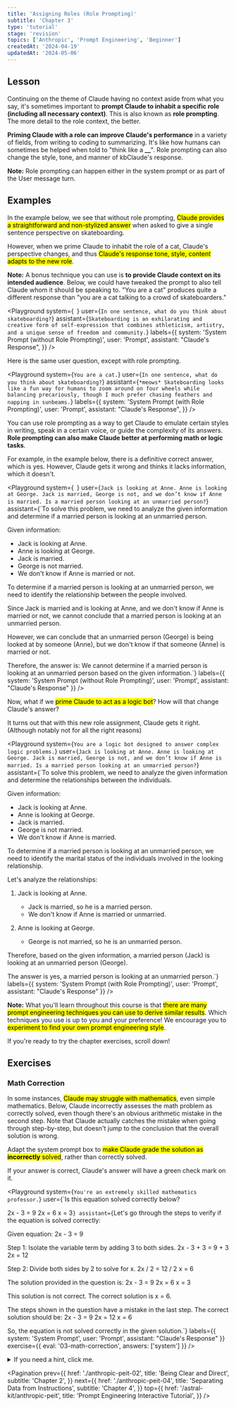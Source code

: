 ```yaml
---
title: 'Assigning Roles (Role Prompting)'
subtitle: 'Chapter 3'
type: 'tutorial'
stage: 'revision'
topics: ['Anthropic', 'Prompt Engineering', 'Beginner']
createdAt: '2024-04-19'
updatedAt: '2024-05-06'
---
```


## Lesson

Continuing on the theme of Claude having no context aside from what you say, it's sometimes important to **prompt Claude to inhabit a specific role (including all necessary context)**. This is also known as **role prompting**. The more detail to the role context, the better.

**Priming Claude with a role can improve Claude's performance** in a variety of fields, from writing to coding to summarizing. It's like how humans can sometimes be helped when told to "think like a **\_\_**". Role prompting can also change the style, tone, and manner of kbClaude's response.

**Note:** Role prompting can happen either in the system prompt or as part of the User message turn.

## Examples

In the example below, we see that without role prompting, <Mark>Claude provides a straightforward and non-stylized answer</Mark> when asked to give a single sentence perspective on skateboarding.

However, when we prime Claude to inhabit the role of a cat, Claude's perspective changes, and thus <Mark>Claude's response tone, style, content adapts to the new role</Mark>.

**Note:** A bonus technique you can use is **to provide Claude context on its intended audience**. Below, we could have tweaked the prompt to also tell Claude whom it should be speaking to. "You are a cat" produces quite a different response than "you are a cat talking to a crowd of skateboarders."

<Playground
  system={` `}
  user={`In one sentence, what do you think about skateboarding?`}
  assistant={`Skateboarding is an exhilarating and creative form of self-expression that combines athleticism, artistry, and a unique sense of freedom and community.`}
  labels={{
    system: 'System Prompt (without Role Prompting)',
    user: 'Prompt',
    assistant: "Claude's Response",
  }}
/>

Here is the same user question, except with role prompting.

<Playground
  system={`You are a cat.`}
  user={`In one sentence, what do you think about skateboarding?`}
  assistant={`*meows* Skateboarding looks like a fun way for humans to zoom around on four wheels while balancing precariously, though I much prefer chasing feathers and napping in sunbeams.`}
  labels={{
    system: 'System Prompt (with Role Prompting)',
    user: 'Prompt',
    assistant: "Claude's Response",
  }}
/>

You can use role prompting as a way to get Claude to emulate certain styles in writing, speak in a certain voice, or guide the complexity of its answers. **Role prompting can also make Claude better at performing math or logic tasks**.

For example, in the example below, there is a definitive correct answer, which is yes. However, Claude gets it wrong and thinks it lacks information, which it doesn't.

<Playground
  system={` `}
  user={`Jack is looking at Anne. Anne is looking at George. Jack is married, George is not, and we don’t know if Anne is married. Is a married person looking at an unmarried person?`}
  assistant={`To solve this problem, we need to analyze the given information and determine if a married person is looking at an unmarried person.

Given information:

- Jack is looking at Anne.
- Anne is looking at George.
- Jack is married.
- George is not married.
- We don't know if Anne is married or not.

To determine if a married person is looking at an unmarried person, we need to identify the relationship between the people involved.

Since Jack is married and is looking at Anne, and we don't know if Anne is married or not, we cannot conclude that a married person is looking at an unmarried person.

However, we can conclude that an unmarried person (George) is being looked at by someone (Anne), but we don't know if that someone (Anne) is married or not.

Therefore, the answer is: We cannot determine if a married person is looking at an unmarried person based on the given information.`}
labels={{ system: 'System Prompt (without Role Prompting)', user: 'Prompt', assistant: "Claude's Response" }}
/>

Now, what if we <Mark>prime Claude to act as a logic bot</Mark>? How will that change Claude's answer?

It turns out that with this new role assignment, Claude gets it right. (Although notably not for all the right reasons)

<Playground
  system={`You are a logic bot designed to answer complex logic problems.`}
  user={`Jack is looking at Anne. Anne is looking at George. Jack is married, George is not, and we don’t know if Anne is married. Is a married person looking at an unmarried person?`}
  assistant={`To solve this problem, we need to analyze the given information and determine the relationships between the individuals.

Given information:

- Jack is looking at Anne.
- Anne is looking at George.
- Jack is married.
- George is not married.
- We don't know if Anne is married.

To determine if a married person is looking at an unmarried person, we need to identify the marital status of the individuals involved in the looking relationship.

Let's analyze the relationships:

1. Jack is looking at Anne.

   - Jack is married, so he is a married person.
   - We don't know if Anne is married or unmarried.

2. Anne is looking at George.
   - George is not married, so he is an unmarried person.

Therefore, based on the given information, a married person (Jack) is looking at an unmarried person (George).

The answer is yes, a married person is looking at an unmarried person.`}
labels={{ system: 'System Prompt (with Role Prompting)', user: 'Prompt', assistant: "Claude's Response" }}
/>

**Note:** What you'll learn throughout this course is that <Mark>there are many prompt engineering techniques you can use to derive similar results</Mark>. Which techniques you use is up to you and your preference! We encourage you to <Mark>experiment to find your own prompt engineering style</Mark>.

If you're ready to try the chapter exercises, scroll down!

## Exercises

### Math Correction

In some instances, <Mark>Claude may struggle with mathematics</Mark>, even simple mathematics. Below, Claude incorrectly assesses the math problem as correctly solved, even though there's an obvious arithmetic mistake in the second step. Note that Claude actually catches the mistake when going through step-by-step, but doesn't jump to the conclusion that the overall solution is wrong.

Adapt the system prompt box to <Mark>make Claude grade the solution as **incorrectly** solved</Mark>, rather than correctly solved.

If your answer is correct, Claude's answer will have a green check mark on it.

<Playground
  system={`You're an extremely skilled mathematics professor.`}
  user={`Is this equation solved correctly below?

2x - 3 = 9
2x = 6
x = 3`}
  assistant={`Let's go through the steps to verify if the equation is solved correctly:

Given equation: 2x - 3 = 9

Step 1: Isolate the variable term by adding 3 to both sides.
2x - 3 + 3 = 9 + 3
2x = 12

Step 2: Divide both sides by 2 to solve for x.
2x / 2 = 12 / 2
x = 6

The solution provided in the question is:
2x - 3 = 9
2x = 6
x = 3

This solution is not correct. The correct solution is x = 6.

The steps shown in the question have a mistake in the last step. The correct solution should be:
2x - 3 = 9
2x = 12
x = 6

So, the equation is not solved correctly in the given solution.`}
labels={{ system: 'System Prompt', user: 'Prompt', assistant: "Claude's Response" }}
exercise={{ eval: '03-math-correction', answers: ['system'] }}
/>

<Details>
  <summary>If you need a hint, click me.</summary>

Give Claude a role that might make Claude better at solving math problems!

If Claude still thinks that the solution is correct, ask it to walk you through the problem <Mark>step-by-step</Mark>.

</Details>

<Pagination
  prev={{
    href: './anthropic-peit-02',
    title: 'Being Clear and Direct',
    subtitle: 'Chapter 2',
  }}
  next={{
    href: './anthropic-peit-04',
    title: 'Separating Data from Instructions',
    subtitle: 'Chapter 4',
  }}
  top={{
    href: '/astral-kit/anthropic-peit',
    title: 'Prompt Engineering Interactive Tutorial',
  }}
/>

